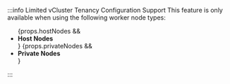 :::info Limited vCluster Tenancy Configuration Support
This feature is only available when using the following worker node types:
<ul className="tenancy-list">
{props.hostNodes && <li><b>Host Nodes</b></li>}
{props.privateNodes && <li><b>Private Nodes</b></li>}
</ul>
:::
